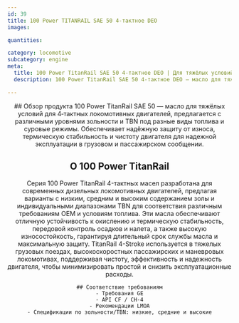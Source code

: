 ```yaml
---
id: 39
title: 100 Power TITANRAIL SAE 50 4‑тактное DEO
images:

quantities:

category: locomotive
subcategory: engine
meta:
  title: 100 Power TitanRail SAE 50 4‑тактное DEO | Для тяжёлых условий локомотивов
  description: 100 Power TitanRail SAE 50 4‑тактное DEO — масло для тяжёлых условий эксплуатации 4‑тактных локомотивных двигателей. Доступно с несколькими уровнями зольности и TBN для различных видов топлива и тяжёлых режимов, обеспечивает надёжную защиту от износа, термическую стабильность и чистоту двигателя для стабильной работы в грузовых и пассажирских операциях. Соответствует требованиям GE, API CF / CH-4 и рекомендациям LMOA.

---
```


<Header>
    ## Обзор продукта
  100 Power TitanRail SAE 50 — масло для тяжёлых условий для 4‑тактных локомотивных двигателей, предлагается с различными уровнями зольности и TBN под разные виды топлива и суровые режимы. Обеспечивает надёжную защиту от износа, термическую стабильность и чистоту двигателя для надежной эксплуатации в грузовом и пассажирском сообщении.
  
 ## О 100 Power TitanRail
  Серия 100 Power TitanRail 4-тактных масел разработана для современных дизельных локомотивных двигателей, предлагая варианты с низким, средним и высоким содержанием золы и индивидуальными диапазонами TBN для соответствия различным требованиям OEM и условиям топлива. Эти масла обеспечивают отличную устойчивость к окислению и термическую стабильность, передовой контроль осадков и налета, а также высокую износостойкость, гарантируя длительный срок службы масла и максимальную защиту. TitanRail 4-Stroke используется в тяжелых грузовых поездах, высокоскоростных пассажирских и маневровых локомотивах, поддерживая чистоту, эффективность и надежность двигателя, чтобы минимизировать простой и снизить эксплуатационные расходы.

    ## Соответствие требованиям
    - Требования GE
    - API CF / CH-4
    - Рекомендации LMOA
    - Спецификации по зольности/TBN: низкие, средние и высокие

</Header>
